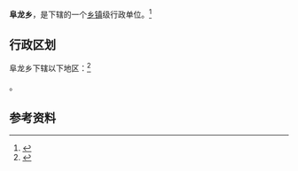 {{中国乡级行政区|46/90/25/203/000}}

'''阜龙乡'''，是{{PRC admin/fullname|46/90/25/203/000|3}}下辖的一个[[乡镇|乡镇]]级行政单位。<ref>{{PRC admin/ref sgc|{{PRC admin/parent|46/90/25/203/000}}}}</ref>

== 行政区划 ==

阜龙乡下辖以下地区：<ref>{{PRC admin/ref sgc|46/90/25/203/000}}</ref>

{{PRC admin/children|46/90/25/203/000}}。

== 参考资料 ==

{{reflist}}

{{行政区划小作品}}
{{PRC admin/navcat|46/90/25/203/000}}